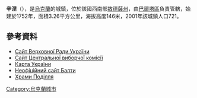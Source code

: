 {{coord|47|55|14|N|29|33|55|E|scale:30000|display=title}}

'''辛涅'''（{{lang-uk|Сінне}}），是[[烏克蘭|烏克蘭]]的城鎮，位於該國西南部[[敖德薩州|敖德薩州]]，由[[巴爾塔區|巴爾塔區]]負責管轄，始建於1752年，面積3.26平方公里，海拔高度146米，2001年該城鎮人口721。

==參考資料==
* [https://web.archive.org/web/20110521215759/http://gska2.rada.gov.ua/ Сайт Верховної Ради України]
* [http://www.cvk.gov.ua/ Сайт Центральної виборчої комісії] {{Wayback|url=http://www.cvk.gov.ua/ |date=20101203204641 }}
* [http://maps.vlasenko.net/ Карта України] {{Wayback|url=http://maps.vlasenko.net/ |date=20160215103730 }}
* [http://baltatown.narod.ru/selo.htm Неофіційний сайт Балти] {{Wayback|url=http://baltatown.narod.ru/selo.htm |date=20160312005024 }}
* [http://www.myslenedrevo.com.ua/studies/xramypod/01balta.html Храми Поділля] {{Wayback|url=http://www.myslenedrevo.com.ua/studies/xramypod/01balta.html |date=20160320085127 }}

{{Ukraine-geo-stub}}
[[Category:烏克蘭城市|Category:烏克蘭城市]]
